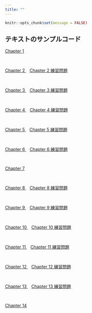 ```yaml
---
title: ""
---
```


```r
knitr::opts_chunk$set(message = FALSE)
```


## テキストのサンプルコード

<a href="code/ch01.R"> Chapter 1 </a>

<br>

<a href="code/ch02.R"> Chapter 2 </a>
&nbsp;&nbsp;
<a href="code/ch02_ex.R"> Chapter 2 練習問題</a>

<br>

<a href="code/ch03.R"> Chapter 3 </a>
&nbsp;&nbsp;
<a href="code/ch03_ex.R"> Chapter 3 練習問題</a>

<br>

<a href="code/ch04.R"> Chapter 4 </a>
&nbsp;&nbsp;
<a href="code/ch04_ex.R"> Chapter 4 練習問題</a>

<br>

<a href="code/ch05.R"> Chapter 5 </a>
&nbsp;&nbsp;
<a href="code/ch05_ex.R"> Chapter 5 練習問題</a>

<br>

<a href="code/ch06.R"> Chapter 6 </a>
&nbsp;&nbsp;
<a href="code/ch06_ex.R"> Chapter 6 練習問題</a>

<br>

<a href="code/ch07.R"> Chapter 7 </a>

<br>

<a href="code/ch08.R"> Chapter 8 </a>
&nbsp;&nbsp;
<a href="code/ch08_ex.R"> Chapter 8 練習問題</a>

<br>

<a href="code/ch09.R"> Chapter 9 </a>
&nbsp;&nbsp;
<a href="code/ch09_ex.R"> Chapter 9 練習問題</a>

<br>

<a href="code/ch10.R"> Chapter 10 </a>
&nbsp;&nbsp;
<a href="code/ch10_ex.R"> Chapter 10 練習問題</a>

<br>

<a href="code/ch11.R"> Chapter 11 </a>
&nbsp;&nbsp;
<a href="code/ch11_ex.R"> Chapter 11 練習問題</a>

<br>

<a href="code/ch12.R"> Chapter 12 </a>
&nbsp;&nbsp;
<a href="code/ch12_ex.R"> Chapter 12 練習問題</a>

<br>

<a href="code/ch13.R"> Chapter 13 </a>
&nbsp;&nbsp;
<a href="code/ch13_ex.R"> Chapter 13 練習問題</a>

<br>

<a href="code/ch14.R"> Chapter 14 </a>








